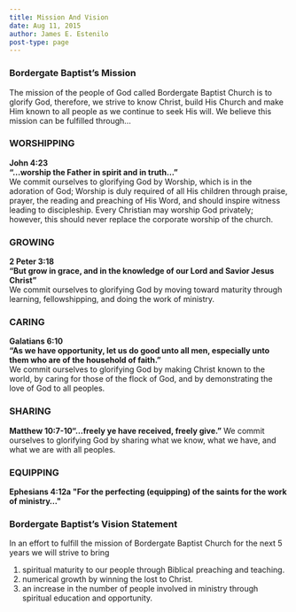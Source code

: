 ```yaml
---
title: Mission And Vision
date: Aug 11, 2015
author: James E. Estenilo
post-type: page
---
```


### Bordergate Baptist’s Mission ###

The mission of the people of God called Bordergate Baptist Church
is to glorify God, therefore, we strive to know Christ, build His Church
and make Him known to all people as we continue to seek His will.
We believe this mission can be fulfilled through…

### WORSHIPPING ###
**John 4:23 \
“…worship the Father in spirit and in truth…”**\
We commit ourselves to glorifying God by Worship, which is in the adoration of God; Worship is duly required of all His children through praise, prayer, the reading and preaching of His Word, and should inspire witness leading to discipleship. Every Christian may worship God privately; however, this should never replace the corporate worship of the church.

### GROWING ###
**2 Peter 3:18 \
“But grow in grace, and in the knowledge of our Lord and Savior Jesus Christ”** 
\
We commit ourselves to glorifying God by moving toward maturity through learning, fellowshipping, and doing the work of ministry.

### CARING ###
**Galatians 6:10 \
“As we have opportunity, let us do good unto all men, especially unto them who are of the household of faith.”**\
We commit ourselves to glorifying God by making Christ known to the world, by caring for those of the flock of God, and by demonstrating the love of God to all peoples.

### SHARING ###
**Matthew 10:7-10“…freely ye have received, freely give.”** 
We commit ourselves to glorifying God by sharing what we know,
what we have, and what we are with all peoples.

### EQUIPPING ###
**Ephesians 4:12a "For the perfecting (equipping) of the saints for the work of ministry…"** 

### Bordergate Baptist’s Vision Statement ###
In an effort to fulfill the mission of Bordergate Baptist Church for the next 5 years we will strive to bring


1. spiritual maturity to our people through Biblical preaching and teaching.
2. numerical growth by winning the lost to Christ.
3. an increase in the number of people involved in ministry through spiritual education and opportunity.
